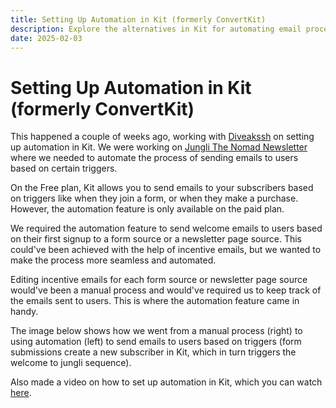 ```yaml
---
title: Setting Up Automation in Kit (formerly ConvertKit)
description: Explore the alternatives in Kit for automating email processes versus manual work, including research and development on setting up welcome emails based on user triggers.
date: 2025-02-03
---
```


# Setting Up Automation in Kit (formerly ConvertKit)

This happened a couple of weeks ago, working with [Diveakssh](https://diveaksshschae.com/) on setting up automation in Kit. We were working on [Jungli The Nomad Newsletter](https://newsletter.junglithenomad.com/profile) where we needed to automate the process of sending emails to users based on certain triggers.

On the Free plan, Kit allows you to send emails to your subscribers based on triggers like when they join a form, or when they make a purchase. However, the automation feature is only available on the paid plan.

We required the automation feature to send welcome emails to users based on their first signup to a form source or a newsletter page source. This could've been achieved with the help of incentive emails, but we wanted to make the process more seamless and automated.

Editing incentive emails for each form source or newsletter page source would've been a manual process and would've required us to keep track of the emails sent to users. This is where the automation feature came in handy.

The image below shows how we went from a manual process (right) to using automation (left) to send emails to users based on triggers (form submissions create a new subscriber in Kit, which in turn triggers the welcome to jungli sequence).

Also made a video on how to set up automation in Kit, which you can watch [here](https://youtu.be/Hnbw6f4EfX4).
